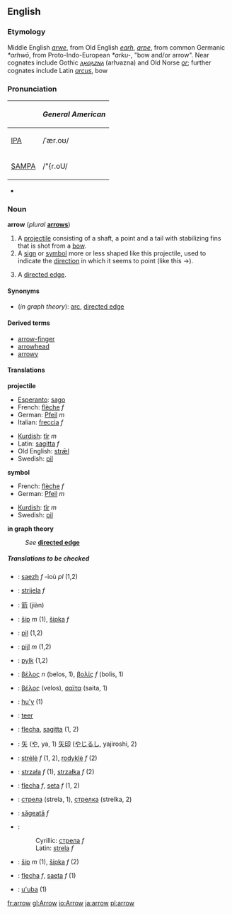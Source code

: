 ==English==

===Etymology===
Middle English ''[[arwe]]'', from Old English ''[[earh]]'', ''[[arƿe]]'', from common Germanic ''*arhwō'', from Proto-Indo-European ''*arku-'', "bow and/or arrow".  Near cognates include Gothic ''[[𐌰𐍂𐍈𐌰𐌶𐌽𐌰]]'' (arƕazna) and Old Norse ''[[ǫr]]''; further cognates include Latin ''[[arcus]]'', bow 

===Pronunciation===
{| border=1 cellpadding=5
! !! ''General American'' 
|-
| [[IPA]] || /ˈær.oʊ/
|- 
| [[SAMPA]] || /"{r.oU/
|}
*{{audio|en-us-arrow.ogg|Audio (US)}}

===Noun===
'''arrow''' (''plural'' '''[[arrows]]''')
#A [[projectile]] consisting of a shaft, a point and a tail with stabilizing fins that is shot from a [[bow]].
#A [[sign]] or [[symbol]] more or less shaped like this projectile, used to indicate the [[direction]] in which it seems to point (like this <math>\to</math>).
#{{graphtheory}} A [[directed edge]].

====Synonyms====
*(''in graph theory''): [[arc]], [[directed edge]]

====Derived terms====
*[[arrow-finger]]
*[[arrowhead]]
*[[arrowy]]

====Translations====

'''projectile'''
{{top}}
*[[Esperanto]]: [[sago]]
*French: [[flèche]] ''f''
*German: [[Pfeil]] ''m''
*Italian: [[freccia]] ''f''
{{mid}}
*[[Kurdish]]: [[tîr]] ''m''
*Latin: [[sagitta]] ''f''
*Old English: [[stræl|strǣl]]
*Swedish: [[pil]] {{c}}
{{bottom}}

'''symbol'''
{{top}}
*French: [[flèche]] ''f''
*German: [[Pfeil]] ''m''
{{mid}}
*[[Kurdish]]: [[tîr]] ''m''
*Swedish: [[pil]] {{c}}
{{bottom}}

'''in graph theory'''
:''See'' '''[[directed edge]]'''

=====Translations to be checked=====
<!--Remove this section once all of the translations below have been moved into the tables above.-->
{{checktrans}}

*{{ttbc|Breton}}: [[saezh]] ''f'' -ioù ''pl'' (1,2)
*{{ttbc|Bosnian}}: [[strijela]] ''f''
*{{ttbc|Chinese}}: [[箭]] (jiàn)
*{{ttbc|Czech}}: [[šíp]]  ''m'' (1), [[šipka]]  ''f'' 
*{{ttbc|Danish}}: [[pil]] (1,2)
*{{ttbc|Dutch}}: [[pijl]] ''m'' (1,2)
*{{ttbc|Frisian}}: [[pylk]] (1,2)
*{{ttbc|Greek, Ancient}}: [[βέλος]] ''n'' (belos, 1), [[βολίς]] ''f'' (bolis, 1)
*{{ttbc|Greek, Modern}}: [[βέλος]] (velos), [[σαϊτα]] (saita, 1)
*{{ttbc|Guarani}}: [[hu'y]] (1)
*{{ttbc|Hindi}}: [[teer]]
*{{ttbc|Interlingua}}: [[flecha]], [[sagitta]] (1, 2)
*{{ttbc|Japanese}}: [[矢]] ([[や]], ya, 1) [[矢印]] ([[やじるし]], yajiroshi, 2)
*{{ttbc|Lithuanian}}: [[strėlė]] ''f'' (1, 2), [[rodyklė]] ''f'' (2)
*{{ttbc|Polish}}: [[strzała]] ''f'' (1), [[strzałka]] ''f'' (2)
*{{ttbc|Portuguese}}: [[flecha]] ''f'', [[seta]] ''f'' (1, 2)
*{{ttbc|Russian}}: [[стрела]] (strela, 1), [[стрелка]] (strelka, 2)
*{{ttbc|Romanian}}: [[săgeată]] ''f''
*{{ttbc|Serbian}}:
*:Cyrillic: [[стрела]] ''f''
*:Latin: [[strela]] ''f''
*{{ttbc|Slovak}}: [[šíp#Slovak|šíp]] ''m'' (1), [[šípka#Slovak|šípka]] ''f'' (2)
*{{ttbc|Spanish}}: [[flecha]] ''f'', [[saeta]] ''f'' (1)
*{{ttbc|Tupinambá}}: [[u'uba]] (1)

[[fr:arrow]]
[[gl:Arrow]]
[[io:Arrow]]
[[ja:arrow]]
[[pl:arrow]]